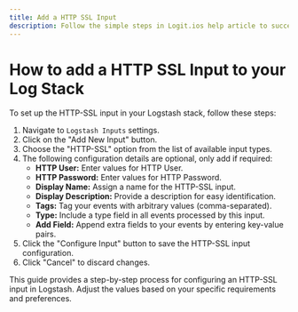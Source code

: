 ```yaml
---
title: Add a HTTP SSL Input
description: Follow the simple steps in Logit.ios help article to successfully configure a HTTP SSL Input on your Logstash Instance
---
```


# How to add a HTTP SSL Input to your Log Stack

To set up the HTTP-SSL input in your Logstash stack, follow these steps:

1. Navigate to `Logstash Inputs` settings.
2. Click on the "Add New Input" button.
3. Choose the "HTTP-SSL" option from the list of available input types.
4. The following configuration details are optional, only add if required:
   - **HTTP User:** Enter values for HTTP User.
   - **HTTP Password:** Enter values for HTTP Password.
   - **Display Name:** Assign a name for the HTTP-SSL input.
   - **Display Description:** Provide a description for easy identification.
   - **Tags:** Tag your events with arbitrary values (comma-separated).
   - **Type:** Include a type field in all events processed by this input.
   - **Add Field:** Append extra fields to your events by entering key-value pairs.
5. Click the "Configure Input" button to save the HTTP-SSL input configuration.
6. Click "Cancel" to discard changes.

This guide provides a step-by-step process for configuring an HTTP-SSL input in Logstash. 
Adjust the values based on your specific requirements and preferences.